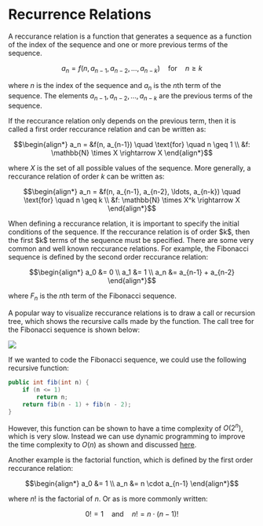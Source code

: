 
# Recurrence Relations

A reccurance relation is a function that generates a sequence as a function of the index of the sequence and one 
or more previous terms of the sequence.

```math
a_n = f(n, a_{n-1}, a_{n-2}, \ldots, a_{n-k}) \quad \text{for} \quad n \geq k
```

where $n$ is the index of the sequence and $a_n$ is the $n$th term of the sequence. The elements 
$a_{n-1}, a_{n-2}, \ldots, a_{n-k}$ are the previous terms of the sequence. 

If the reccurance relation only depends on the previous term, then it is called a first order reccurance relation 
and can be written as:

```math
\begin{align*}
a_n = &f(n, a_{n-1}) \quad \text{for} \quad n \geq 1 \\
&f: \mathbb{N} \times X \rightarrow X
\end{align*}
```

where $X$ is the set of all possible values of the sequence. More generally, a reccurance relation of order $k$
can be written as:

```math
\begin{align*}
a_n = &f(n, a_{n-1}, a_{n-2}, \ldots, a_{n-k}) \quad \text{for} \quad n \geq k \\
&f: \mathbb{N} \times X^k \rightarrow X
\end{align*}
```

<Callout type="warning">
When defining a reccurance relation, it is important to specify the initial conditions of the sequence.
If the reccurance relation is of order $k$, then the first $k$ terms of the sequence must be specified.
</Callout>

<Callout type="example">
There are some very common and well known reccurance relations. For example, the Fibonacci sequence is defined by the 
second order reccurance relation:

```math
\begin{align*}
a_0 &= 0 \\
a_1 &= 1 \\
a_n &= a_{n-1} + a_{n-2}
\end{align*}
```

where $F_n$ is the $n$th term of the Fibonacci sequence.

A popular way to visualize reccurance relations is to draw a call or recursion tree, which
shows the recursive calls made by the function. The call tree for the Fibonacci sequence is shown below:

<Image 
    src="/maths/relationsFibonacci.png"
    caption="The call tree for the Fibonacci sequence."
    width={700}
/>

If we wanted to code the Fibonacci sequence, we could use the following recursive function:

```java
public int fib(int n) {
    if (n <= 1)
        return n;
    return fib(n - 1) + fib(n - 2);
}
```

However, this function can be shown to have a time complexity of $O(2^n)$, which is very slow. Instead we 
can use dynamic programming to improve the time complexity to $O(n)$ as shown and discussed [here](/garden/cs/algd/dynamicProgramming/introduction).

Another example is the factorial function, which is defined by the first order reccurance relation:

```math
\begin{align*}
a_0 &= 1 \\
a_n &= n \cdot a_{n-1}
\end{align*}
```

where $n!$ is the factorial of $n$. Or as is more commonly written:

```math
0! = 1 \quad \text{and} \quad n! = n \cdot (n-1)!
```

</Callout>